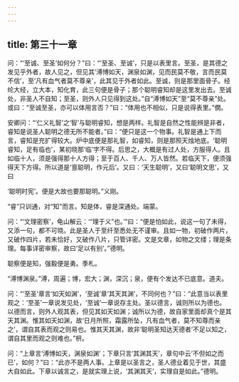 ```yaml
---
---
---
```

title: 第三十一章
---







问：“‘至诚、至圣’如何分？”曰：“‘至圣、至诚’，只是以表里言。至圣，是其德之发见乎外者，故人见之，但见其‘溥博如天，渊泉如渊，见而民莫不敬，言而民莫不信’，至‘凡有血气者莫不尊亲’，此其见于外者如此。至诚，则是那里面骨子。经纶大经，立大本，知化育，此三句便是骨子；那个聪明睿知却是这里发出去。至诚处，非圣人不自知；至圣，则外人只见得到这处。”自“溥博如天”至“莫不尊亲”处。或曰：“至诚至圣，亦可以体用言否？”曰：“体用也不相似，只是说得表里。”僩。

安卿问：“‘仁义礼智’之‘智’与聪明睿知，想是两样。礼智是自然之性能辨是非者，睿知是说圣人聪明之德无所不能者。”曰：“便只是这一个物事。礼智是通上下而言，睿知是充扩得较大。炉中底便是那礼智，如睿知，则是那照天烛地底。‘聪明睿知，足有临也’，某初晓那‘临’字不得。后思之，大概是有过人处，方服得人。且如临十人，须是强得那十人方得；至于百人、千人、万人皆然。若临天下，便须强得天下方得。所以道是‘亶聪明，作元后’。又曰：‘天生聪明’，又曰‘聪明文思’，又曰

‘聪明时宪’。便是大故也要那聪明。”义刚。

“睿”只训通，对“知”而言。知是体，睿是深通处。端蒙。

问：“‘文理密察’，龟山解云：‘“理于义”也。’”曰：“便是怕如此，说这一句了未得，又添一句，都不可晓。此是圣人于至纤至悉处无不谨审。且如一物，初破作两片，又破作四片，若未恰好，又破作八片，只管详密。文是文章，如物之文缕；理是条理。每事详密审察，故曰‘足以有别’。”德明。

聪察便是知，强毅便是勇。季札。

“溥博渊泉。”溥，周遍；博，宏大；渊，深沉；泉，便有个发达不已底意。道夫。

问：“‘至圣’章言‘如天如渊’，‘至诚’章‘其天其渊’，不同何也？”曰：“此意当以表里观之：‘至圣’一章说发见处，‘至诚’一章说存主处。圣以德言，诚则所以为德也。以德而言，则外人观其表，但见其如天如渊；诚所以为德，故自家里面却真个是其天其渊。惟其如天如渊，故‘日月所照，霜露所坠，凡有血气者，莫不知尊而亲之’，谓自其表而观之则易也。惟其天其渊，故非‘聪明圣知达天德者’不足以知之，谓自其里而观之则难也。”枅。

问：“上章言‘溥博如天，渊泉如渊’；下章只言‘其渊其天’，章句中云‘不但如之而已’，如何？”曰：“此亦不是两人事。上章是以圣言之，圣人德业着见于世，其盛大自如此。下章以诚言之，是就实理上说，‘其渊其天’，实理自是如此。”德明。